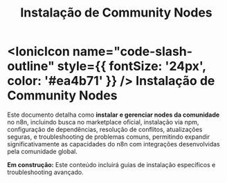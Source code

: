﻿---
sidebar_position: 2
title: Instalação de Community Nodes
description: Como instalar e gerenciar nodes da comunidade no n8n
keywords: [n8n, community nodes, instalação, npm, comunidade]
---

# <IonicIcon name="code-slash-outline" style={{ fontSize: '24px', color: '#ea4b71' }} /> Instalação de Community Nodes

Este documento detalha como **instalar e gerenciar nodes da comunidade** no n8n, incluindo busca no marketplace oficial, instalação via npm, configuração de dependências, resolução de conflitos, atualizações seguras, e troubleshooting de problemas comuns, permitindo expandir significativamente as capacidades do n8n com integrações desenvolvidas pela comunidade global.

**Em construção:** Este conteúdo incluirá guias de instalação específicos e troubleshooting avançado.

